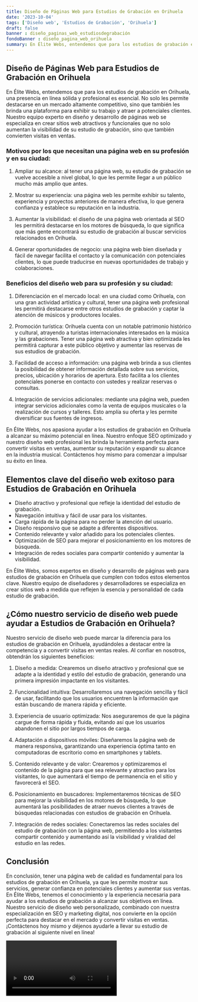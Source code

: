 ```yaml
---
title: Diseño de Páginas Web para Estudios de Grabación en Orihuela
date: '2023-10-04'
tags: ['Diseño web', 'Estudios de Grabación', 'Orihuela']
draft: false
banner : diseño_paginas_web_estudiosdegrabación
fondoBanner : diseño_pagina_web_orihuela
summary: En Élite Webs, entendemos que para los estudios de grabación en Orihuela, una presencia en línea sólida y profesional es esencial. No solo les permite destacarse en un mercado altamente competitivo, sino que también les brinda una plataforma para exhibir su trabajo y atraer a potenciales clientes. Nuestro equipo experto en diseño y desarrollo de páginas web se especializa en crear sitios web atractivos y funcionales que no solo aumentan la visibilidad de su estudio de grabación, sino que también convierten visitas en ventas.
---
```


## Diseño de Páginas Web para Estudios de Grabación en Orihuela

En Élite Webs, entendemos que para los estudios de grabación en Orihuela, una presencia en línea sólida y profesional es esencial. No solo les permite destacarse en un mercado altamente competitivo, sino que también les brinda una plataforma para exhibir su trabajo y atraer a potenciales clientes. Nuestro equipo experto en diseño y desarrollo de páginas web se especializa en crear sitios web atractivos y funcionales que no solo aumentan la visibilidad de su estudio de grabación, sino que también convierten visitas en ventas.

### Motivos por los que necesitan una página web en su profesión y en su ciudad:

1. Ampliar su alcance: al tener una página web, su estudio de grabación se vuelve accesible a nivel global, lo que les permite llegar a un público mucho más amplio que antes.

2. Mostrar su experiencia: una página web les permite exhibir su talento, experiencia y proyectos anteriores de manera efectiva, lo que genera confianza y establece su reputación en la industria.

3. Aumentar la visibilidad: el diseño de una página web orientada al SEO les permitirá destacarse en los motores de búsqueda, lo que significa que más gente encontrará su estudio de grabación al buscar servicios relacionados en Orihuela.

4. Generar oportunidades de negocio: una página web bien diseñada y fácil de navegar facilita el contacto y la comunicación con potenciales clientes, lo que puede traducirse en nuevas oportunidades de trabajo y colaboraciones.

### Beneficios del diseño web para su profesión y su ciudad:

1. Diferenciación en el mercado local: en una ciudad como Orihuela, con una gran actividad artística y cultural, tener una página web profesional les permitirá destacarse entre otros estudios de grabación y captar la atención de músicos y productores locales.

2. Promoción turística: Orihuela cuenta con un notable patrimonio histórico y cultural, atrayendo a turistas internacionales interesados en la música y las grabaciones. Tener una página web atractiva y bien optimizada les permitirá capturar a este público objetivo y aumentar las reservas de sus estudios de grabación.

3. Facilidad de acceso a información: una página web brinda a sus clientes la posibilidad de obtener información detallada sobre sus servicios, precios, ubicación y horarios de apertura. Esto facilita a los clientes potenciales ponerse en contacto con ustedes y realizar reservas o consultas.

4. Integración de servicios adicionales: mediante una página web, pueden integrar servicios adicionales como la venta de equipos musicales o la realización de cursos y talleres. Esto amplía su oferta y les permite diversificar sus fuentes de ingresos.

En Élite Webs, nos apasiona ayudar a los estudios de grabación en Orihuela a alcanzar su máximo potencial en línea. Nuestro enfoque SEO optimizado y nuestro diseño web profesional les brinda la herramienta perfecta para convertir visitas en ventas, aumentar su reputación y expandir su alcance en la industria musical. Contáctenos hoy mismo para comenzar a impulsar su éxito en línea.

<GifSeo />

<Cta />

## Elementos clave del diseño web exitoso para Estudios de Grabación en Orihuela

- Diseño atractivo y profesional que refleje la identidad del estudio de grabación.
- Navegación intuitiva y fácil de usar para los visitantes.
- Carga rápida de la página para no perder la atención del usuario.
- Diseño responsivo que se adapte a diferentes dispositivos.
- Contenido relevante y valor añadido para los potenciales clientes.
- Optimización de SEO para mejorar el posicionamiento en los motores de búsqueda.
- Integración de redes sociales para compartir contenido y aumentar la visibilidad.

En Élite Webs, somos expertos en diseño y desarrollo de páginas web para estudios de grabación en Orihuela que cumplen con todos estos elementos clave. Nuestro equipo de diseñadores y desarrolladores se especializa en crear sitios web a medida que reflejen la esencia y personalidad de cada estudio de grabación.

## ¿Cómo nuestro servicio de diseño web puede ayudar a Estudios de Grabación en Orihuela?

Nuestro servicio de diseño web puede marcar la diferencia para los estudios de grabación en Orihuela, ayudándoles a destacar entre la competencia y a convertir visitas en ventas reales. Al confiar en nosotros, obtendrán los siguientes beneficios:

1. Diseño a medida: Crearemos un diseño atractivo y profesional que se adapte a la identidad y estilo del estudio de grabación, generando una primera impresión impactante en los visitantes.

2. Funcionalidad intuitiva: Desarrollaremos una navegación sencilla y fácil de usar, facilitando que los usuarios encuentren la información que están buscando de manera rápida y eficiente.

3. Experiencia de usuario optimizada: Nos aseguraremos de que la página cargue de forma rápida y fluida, evitando así que los usuarios abandonen el sitio por largos tiempos de carga.

4. Adaptación a dispositivos móviles: Diseñaremos la página web de manera responsiva, garantizando una experiencia óptima tanto en computadoras de escritorio como en smartphones y tablets.

5. Contenido relevante y de valor: Crearemos y optimizaremos el contenido de la página para que sea relevante y atractivo para los visitantes, lo que aumentará el tiempo de permanencia en el sitio y favorecerá el SEO.

6. Posicionamiento en buscadores: Implementaremos técnicas de SEO para mejorar la visibilidad en los motores de búsqueda, lo que aumentará las posibilidades de atraer nuevos clientes a través de búsquedas relacionadas con estudios de grabación en Orihuela.

7. Integración de redes sociales: Conectaremos las redes sociales del estudio de grabación con la página web, permitiendo a los visitantes compartir contenido y aumentando así la visibilidad y viralidad del estudio en las redes.

## Conclusión

En conclusión, tener una página web de calidad es fundamental para los estudios de grabación en Orihuela, ya que les permite mostrar sus servicios, generar confianza en potenciales clientes y aumentar sus ventas. En Élite Webs, tenemos el conocimiento y la experiencia necesaria para ayudar a los estudios de grabación a alcanzar sus objetivos en línea. Nuestro servicio de diseño web personalizado, combinado con nuestra especialización en SEO y marketing digital, nos convierte en la opción perfecta para destacar en el mercado y convertir visitas en ventas. ¡Contáctenos hoy mismo y déjenos ayudarle a llevar su estudio de grabación al siguiente nivel en línea!

<Video />

<CtaBot job='Estudios de Grabación' city='Orihuela'/>

<Gmaps query='Orihuela+españa+maps' />